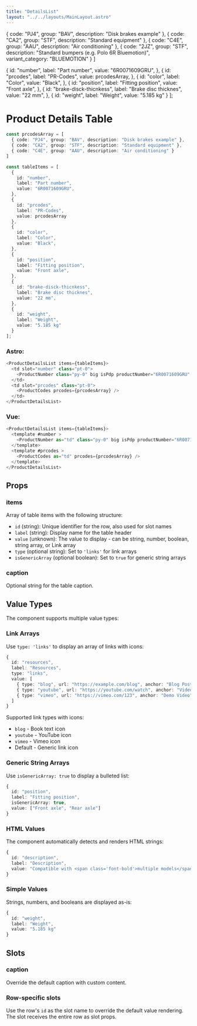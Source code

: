 ```yaml
---
title: "DetailsList"
layout: "../../layouts/MainLayout.astro"
---
```



  { code: "PJ4", group: "BAV", description: "Disk brakes example" },
  { code: "CA2", group: "STF", description: "Standard equipment" },
  { code: "C4E", group: "AAU", description: "Air conditioning" },
  { code: "2JZ", group: "STF", description: "Standard bumpers (e.g. Polo 6R Bluemotion)", variant_category: "BLUEMOTION" }
]

  {
    id: "number",
    label: "Part number",
    value: "6R0071609GRU",
  },
  {
    id: "prcodes",
    label: "PR-Codes",
    value: prcodesArray,
  },
  {
    id: "color",
    label: "Color",
    value: "Black",
  },
  {
    id: "position",
    label: "Fitting position",
    value: "Front axle",
  },
  {
    id: "brake-disck-thicnkess",
    label: "Brake disc thicknes",
    value: "22 mm",
  },
  {
    id: "weight",
    label: "Weight",
    value: "5.185 kg"
  }
];

# Product Details Table

<div class="component-preview flex-wrap">
 <div class="bg-white rounded-lg p-8">
    <ProductDetailsList items={tableItems}>
      <td slot="number" class="pt-0">
        <ProductNumber  class="py-0" big isPdp productNumber="6R0071609GRU" copyDisabled={false} />
      </td>
      <td slot="prcodes" class="pt-0">
        <ProductCodes prcodes={prcodesArray} />
      </td>
    </ProductDetailsList>
 </div>
</div>

```ts
const prcodesArray = [
  { code: "PJ4", group: "BAV", description: "Disk brakes example" },
  { code: "CA2", group: "STF", description: "Standard equipment" },
  { code: "C4E", group: "AAU", description: "Air conditioning" }
]

const tableItems = [
  {
    id: "number",
    label: "Part number",
    value: "6R0071609GRU",
  },
  {
    id: "prcodes",
    label: "PR-Codes",
    value: prcodesArray
  },
  {
    id: "color",
    label: "Color",
    value: "Black",
  },
  {
    id: "position",
    label: "Fitting position",
    value: "Front axle",
  },
  {
    id: "brake-disck-thicnkess",
    label: "Brake disc thicknes",
    value: "22 mm",
  },
  {
    id: "weight",
    label: "Weight",
    value: "5.185 kg"
  }
];

```
### Astro:
```js
<ProductDetailsList items={tableItems}>
  <td slot="number" class="pt-0">
    <ProductNumber class="py-0" big isPdp productNumber="6R0071609GRU" copyDisabled={false} />
  </td>
  <td slot="prcodes" class="pt-0">
    <ProductCodes prcodes={prcodesArray} />
  </td>
</ProductDetailsList>
 ```
### Vue:
```js
<ProductDetailsList items={tableItems}>
  <template #number >
    <ProductNumber as="td" class="py-0" big isPdp productNumber="6R0071609GRU" copyDisabled={false}  />
  </template>
  <template #prcodes >
    <ProductCodes as="td" prcodes={prcodesArray} />
  </template>
</ProductDetailsList>
```

## Props

### items
Array of table items with the following structure:
- `id` (string): Unique identifier for the row, also used for slot names
- `label` (string): Display name for the table header
- `value` (unknown): The value to display - can be string, number, boolean, string array, or Link array
- `type` (optional string): Set to `'links'` for link arrays
- `isGenericArray` (optional boolean): Set to `true` for generic string arrays

### caption
Optional string for the table caption.

## Value Types

The component supports multiple value types:

### Link Arrays
Use `type: 'links'` to display an array of links with icons:

```ts
{
  id: "resources",
  label: "Resources",
  type: "links",
  value: [
    { type: "blog", url: "https://example.com/blog", anchor: "Blog Post" },
    { type: "youtube", url: "https://youtube.com/watch", anchor: "Video Tutorial" },
    { type: "vimeo", url: "https://vimeo.com/123", anchor: "Demo Video" }
  ]
}
```

Supported link types with icons:
- `blog` - Book text icon
- `youtube` - YouTube icon
- `vimeo` - Vimeo icon
- Default - Generic link icon

### Generic String Arrays
Use `isGenericArray: true` to display a bulleted list:

```ts
{
  id: "position",
  label: "Fitting position",
  isGenericArray: true,
  value: ["Front axle", "Rear axle"]
}
```

### HTML Values
The component automatically detects and renders HTML strings:

```ts
{
  id: "description",
  label: "Description",
  value: "Compatible with <span class='font-bold'>multiple models</span>"
}
```

### Simple Values
Strings, numbers, and booleans are displayed as-is:

```ts
{
  id: "weight",
  label: "Weight",
  value: "5.185 kg"
}
```

## Slots

### caption
Override the default caption with custom content.

### Row-specific slots
Use the row's `id` as the slot name to override the default value rendering. The slot receives the entire row as slot props.